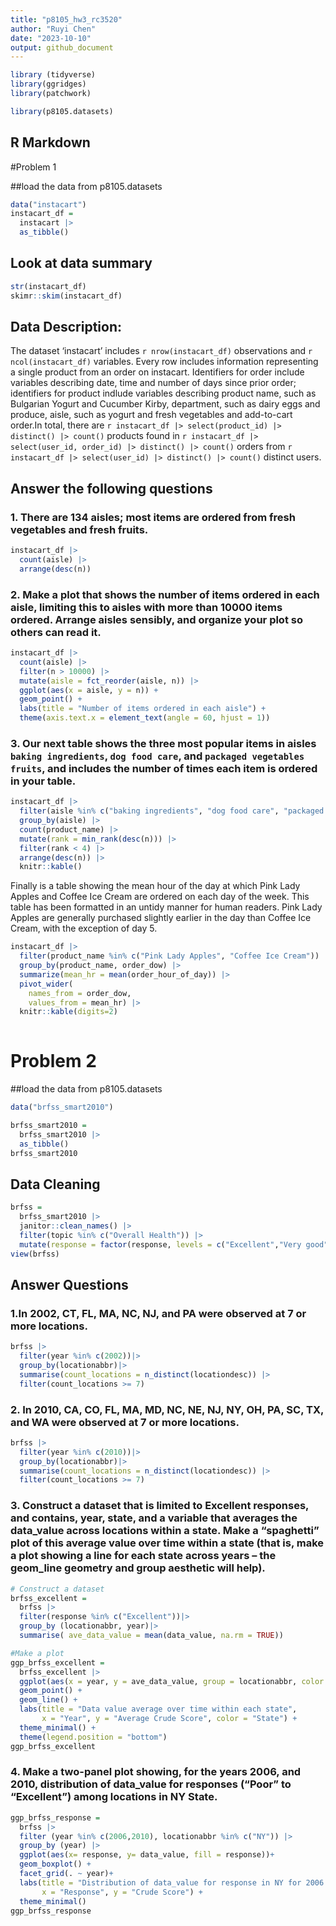 ```yaml
---
title: "p8105_hw3_rc3520"
author: "Ruyi Chen"
date: "2023-10-10"
output: github_document
---
```


```r
library (tidyverse)
library(ggridges)
library(patchwork)

library(p8105.datasets)
```

## R Markdown
#Problem 1

##load the data from p8105.datasets
```r
data("instacart")
instacart_df = 
  instacart |> 
  as_tibble()
```

## Look at data summary
```r
str(instacart_df)
skimr::skim(instacart_df)
```

## Data Description:
The dataset 'instacart' includes `r nrow(instacart_df)` observations and `r ncol(instacart_df)` variables. Every row includes information representing a single product from an order on instacart. Identifiers for order include variables describing date, time and number of days since prior order; identifiers for product indlude variables describing product name, such as Bulgarian Yogurt and Cucumber Kirby, department, such as dairy eggs and produce, aisle, such as yogurt and fresh vegetables and add-to-cart order.In total, there are `r instacart_df |> select(product_id) |> distinct() |> count()` products found in `r instacart_df |> select(user_id, order_id) |> distinct() |> count()` orders from `r instacart_df |> select(user_id) |> distinct() |> count()` distinct users.

## Answer the following questions
### 1. There are 134 aisles; most items are ordered from fresh vegetables and fresh fruits.
```r
instacart_df |>
  count(aisle) |>
  arrange(desc(n))
```


### 2. Make a plot that shows the number of items ordered in each aisle, limiting this to aisles with more than 10000 items ordered. Arrange aisles sensibly, and organize your plot so others can read it.

```r
instacart_df |> 
  count(aisle) |> 
  filter(n > 10000) |> 
  mutate(aisle = fct_reorder(aisle, n)) |> 
  ggplot(aes(x = aisle, y = n)) + 
  geom_point() + 
  labs(title = "Number of items ordered in each aisle") +
  theme(axis.text.x = element_text(angle = 60, hjust = 1))
```

### 3. Our next table shows the three most popular items in aisles `baking ingredients`, `dog food care`, and `packaged vegetables fruits`, and includes the number of times each item is ordered in your table.
```r
instacart_df |> 
  filter(aisle %in% c("baking ingredients", "dog food care", "packaged vegetables fruits")) |>
  group_by(aisle) |> 
  count(product_name) |> 
  mutate(rank = min_rank(desc(n))) |> 
  filter(rank < 4) |> 
  arrange(desc(n)) |>
  knitr::kable()
```

Finally is a table showing the mean hour of the day at which Pink Lady Apples and Coffee Ice Cream are ordered on each day of the week. This table has been formatted in an untidy manner for human readers. Pink Lady Apples are generally purchased slightly earlier in the day than Coffee Ice Cream, with the exception of day 5.
```r
instacart_df |>
  filter(product_name %in% c("Pink Lady Apples", "Coffee Ice Cream")) |>
  group_by(product_name, order_dow) |>
  summarize(mean_hr = mean(order_hour_of_day)) |>
  pivot_wider(
    names_from = order_dow, 
    values_from = mean_hr) |>
  knitr::kable(digits=2)
  
```



# Problem 2
##load the data from p8105.datasets
```r
data("brfss_smart2010")

brfss_smart2010 = 
  brfss_smart2010 |> 
  as_tibble()
brfss_smart2010

```

## Data Cleaning
```r
brfss =
  brfss_smart2010 |> 
  janitor::clean_names() |>
  filter(topic %in% c("Overall Health")) |>
  mutate(response = factor(response, levels = c("Excellent","Very good","Good", "Fair", "Poor")))
view(brfss)
```
## Answer Questions
### 1.In 2002, CT, FL, MA, NC, NJ, and PA were observed at 7 or more locations.
```r
brfss |>
  filter(year %in% c(2002))|>
  group_by(locationabbr)|>
  summarise(count_locations = n_distinct(locationdesc)) |>
  filter(count_locations >= 7)
```
### 2. In 2010, CA, CO, FL, MA, MD, NC, NE, NJ, NY, OH, PA, SC, TX, and WA were observed at 7 or more locations.
```r
brfss |>
  filter(year %in% c(2010))|>
  group_by(locationabbr)|>
  summarise(count_locations = n_distinct(locationdesc)) |>
  filter(count_locations >= 7)
```
### 3. Construct a dataset that is limited to Excellent responses, and contains, year, state, and a variable that averages the data_value across locations within a state. Make a “spaghetti” plot of this average value over time within a state (that is, make a plot showing a line for each state across years – the geom_line geometry and group aesthetic will help).
```r
# Construct a dataset
brfss_excellent =
  brfss |>
  filter(response %in% c("Excellent"))|>
  group_by (locationabbr, year)|>
  summarise( ave_data_value = mean(data_value, na.rm = TRUE))
```

```r
#Make a plot
ggp_brfss_excellent =
  brfss_excellent |>
  ggplot(aes(x = year, y = ave_data_value, group = locationabbr, color = locationabbr)) + 
  geom_point() + 
  geom_line() +
  labs(title = "Data value average over time within each state",
       x = "Year", y = "Average Crude Score", color = "State") +
  theme_minimal() +
  theme(legend.position = "bottom")
ggp_brfss_excellent
```

### 4. Make a two-panel plot showing, for the years 2006, and 2010, distribution of data_value for responses (“Poor” to “Excellent”) among locations in NY State.
```r
ggp_brfss_response = 
  brfss |>
  filter (year %in% c(2006,2010), locationabbr %in% c("NY")) |>
  group_by (year) |>
  ggplot(aes(x= response, y= data_value, fill = response))+
  geom_boxplot() + 
  facet_grid(. ~ year)+
  labs(title = "Distribution of data_value for response in NY for 2006 and 2010",
       x = "Response", y = "Crude Score") +
  theme_minimal() 
ggp_brfss_response
```

